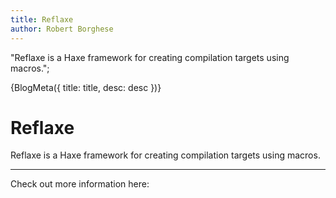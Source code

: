 ```yaml
---
title: Reflaxe
author: Robert Borghese
---
```



  "Reflaxe is a Haxe framework for creating compilation targets using macros.";

<Head>{BlogMeta({ title: title, desc: desc })}</Head>

# Reflaxe

Reflaxe is a Haxe framework for creating compilation targets using macros.

<hr />

Check out more information here:

<GithubButton
  link="https://github.com/RobertBorghese/reflaxe"
  url="https://api.github.com/repos/RobertBorghese/reflaxe"
  badgeUrl="https://github.com/RobertBorghese/reflaxe/actions/workflows/test.yml/badge.svg"
/>
